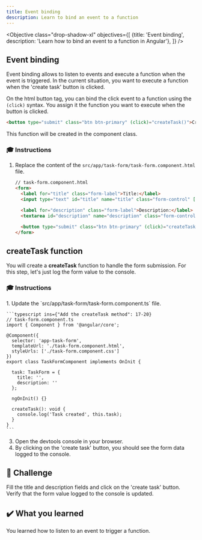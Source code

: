 ```yaml
---
title: Event binding
description: Learn to bind an event to a function
---
```



<Objective class="drop-shadow-xl" objectives={[
{title: 'Event binding', description: 'Learn how to bind an event to a function in Angular'},
]} />


## Event binding

Event binding allows to listen to events and execute a function when the event is triggered.
In the current situation, you want to execute a function when the 'create task' button is clicked.

On the html button tag, you can bind the click event to a function using the `(click)` syntax.
You assign it the function you want to execute when the button is clicked.

```html ins="(click)="createTask()""
<button type="submit" class="btn btn-primary" (click)="createTask()">Create task</button>
```

This function will be created in the component class.

### 🎓 Instructions

<Steps>

1. Replace the content of the `src/app/task-form/task-form.component.html` file.

    ```html ins={"Add the submit event binding": 8-9} ins="(click)="createTask()""
    // task-form.component.html
    <form>
      <label for="title" class="form-label">Title:</label>
      <input type="text" id="title" name="title" class="form-control" [(ngModel)]="task.title">

      <label for="description" class="form-label">Description:</label>
      <textarea id="description" name="description" class="form-control" [(ngModel)]="task.description"></textarea>

      <button type="submit" class="btn btn-primary" (click)="createTask()">Create task</button>
    </form>
    ```

</Steps>

## createTask function

You will create a **createTask** function to handle the form submission.
For this step, let's just log the form value to the console.

### 🎓 Instructions

<Steps>
1. Update the `src/app/task-form/task-form.component.ts` file.

    ```typescript ins={"Add the createTask method": 17-20}
    // task-form.component.ts
    import { Component } from '@angular/core';

    @Component({
      selector: 'app-task-form',
      templateUrl: './task-form.component.html',
      styleUrls: ['./task-form.component.css']
    })
    export class TaskFormComponent implements OnInit {

      task: TaskForm = {
        title: '',
        description: ''
      };

      ngOnInit() {}

      createTask(): void {
        console.log('Task created', this.task);
      }
    }
    ```
</Steps>

3. Open the devtools console in your browser.
4. By clicking on the 'create task' button, you should see the form data logged to the console.

## 🌱 Challenge

Fill the title and description fields and click on the 'create task' button. Verify that the form value logged to the console is updated.

## ✔️ What you learned

You learned how to listen to an event to trigger a function.

